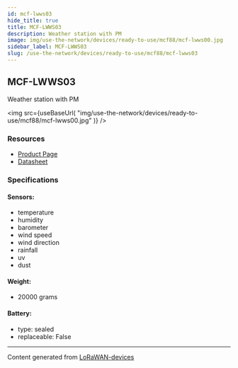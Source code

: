 ```yaml
---
id: mcf-lwws03
hide_title: true
title: MCF-LWWS03
description: Weather station with PM
image: img/use-the-network/devices/ready-to-use/mcf88/mcf-lwws00.jpg
sidebar_label: MCF-LWWS03
slug: /use-the-network/devices/ready-to-use/mcf88/mcf-lwws03
---
```



## MCF-LWWS03

Weather station with PM

<img
  src={useBaseUrl(
    "img/use-the-network/devices/ready-to-use/mcf88/mcf-lwws00.jpg"
  )}
/>

### Resources

- [Product Page](https://enginko.com/en/solutions/mcf-lwws00/)
- [Datasheet](https://enginko.com/wp-content/uploads/2020/09/MCF-LWWS00-01.pdf)

### Specifications

#### Sensors:

- temperature
- humidity
- barometer
- wind speed
- wind direction
- rainfall
- uv
- dust

#### Weight:

- 20000 grams

#### Battery:

- type: sealed
- replaceable: False

---

Content generated from
[LoRaWAN-devices](https://github.com/TheThingsNetwork/lorawan-devices)

